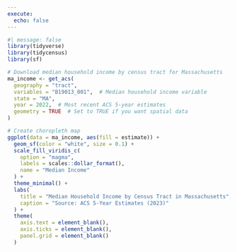 ```yaml
---
execute: 
  echo: false
---
```



```r
#| message: false
library(tidyverse)
library(tidycensus)
library(sf)

# Download median household income by census tract for Massachusetts
ma_income <- get_acs(
  geography = "tract",
  variables = "B19013_001",  # Median household income variable
  state = "MA",
  year = 2022,  # Most recent ACS 5-year estimates
  geometry = TRUE  # Set to TRUE if you want spatial data
)
```


```r
# Create choropleth map
ggplot(data = ma_income, aes(fill = estimate)) +
  geom_sf(color = "white", size = 0.1) +
  scale_fill_viridis_c(
    option = "magma", 
    labels = scales::dollar_format(),
    name = "Median Income"
  ) +
  theme_minimal() +
  labs(
    title = "Median Household Income by Census Tract in Massachusetts",
    caption = "Source: ACS 5-Year Estimates (2023)"
  ) +
  theme(
    axis.text = element_blank(),
    axis.ticks = element_blank(),
    panel.grid = element_blank()
  )
```